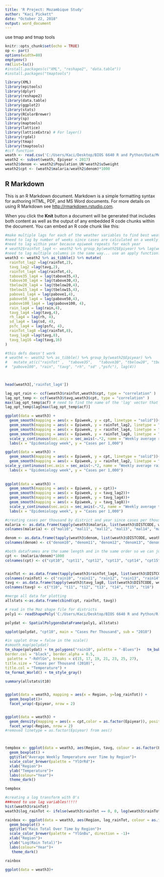 ```yaml
---
title: 'R Project: Mozambique Study'
author: "Kaci Pickett"
date: "October 22, 2018"
output: word_document
---
```


use tmap and tmap tools

```r
knitr::opts_chunk$set(echo = TRUE)
op <- par()
options(width=80)
emptyenv()
rm(list=ls())
#install.packages(c("XML", "reshape2", "data.table"))
#install.packages("tmaptools")

library(XML)
library(epitools)
library(dplyr)
library(reshape2)
library(data.table)
library(ggplot2)
library(stats)
library(RColorBrewer)
library(sp)
library(maptools) 
library(lattice)
library(latticeExtra) # For layer()
library(rgdal)
library(tmap)
library(tmaptools)
#ccf function
weath <- read.csv('C:/Users/Kaci/Desktop/BIOS 6640 R and Python/Data/MozSyntheticMalaria.csv') 
weath2 <- subset(weath, Epiyear < 2017)
weath2$denom <- weath2$Population_UN*weath2$u5weight
weath2$cpt <- (weath2$malaria/weath2$denom)*1000

```

## R Markdown

This is an R Markdown document. Markdown is a simple formatting syntax for authoring HTML, PDF, and MS Word documents. For more details on using R Markdown see <http://rmarkdown.rstudio.com>.

When you click the **Knit** button a document will be generated that includes both content as well as the output of any embedded R code chunks within the document. You can embed an R code chunk like this:

```r
#make multiple lags for each of the weather variables to find best weather -> symptoms incubation time
#need to lag by number of weeks since cases are calculated on a weekly basis
#need to lag within year because epiweek repeats for each year
# weath2$rainTot_lag4 <- weath2 %>% group_by(weath2$Epiyear) %>% lag(weath2$Epiweek,4)
#need to lag multiple columns in the same way... use an apply function?-- need to do this for 2 4 8 week lags for 13 of 26 variables
weath3 <- weath2 %>% as_tibble() %>% mutate(
  rainTot_lag2 =lag(rainTot,2),
  tavg_lag2 =lag(tavg,2),
  rainTot_lag4 =lag(rainTot,4),
  tabove35_lag4 = lag(tabove35,4),
  tabove30_lag4 = lag(tabove30,4),
  tbelow20_lag4 = lag(tbelow20,4),
  tbelow15_lag4 = lag(tbelow15,4),
  pabove1_lag4 = lag(pabove1,4),
  pabove50_lag4 = lag(pabove50,4),
  pabove100_lag4 = lag(pabove100, 4),
  rain_lag4 = lag(rain,4),
  tavg_lag4 =lag(tavg,4),
  rh_lag4 = lag(rh, 4),
  sd_lag4 = lag(sd, 4),
  psfc_lag4 = lag(psfc, 4),
  rainTot_lag8 =lag(rainTot,8),
  tavg_lag8 =lag(tavg,8),
  tavg_lag16 =lag(tavg,16)
)

#this defs doesn't work
# weath4 <- weath2 %>% as_tibble() %>% group_by(weath2$Epiyear) %>% 
#   mutate_at(c("rainTot" ,  "tabove35",   "tabove30", "tbelow20", "tbelow15", "pabove1", "pabove50" ,    
#  "pabove100", "rain", "tavg", "rh", "sd" ,"psfc"), lag(4))
  


head(weath3[,'rainTot_lag4'])
```


```r
lag_opt_rain <- ccf(weath3$rainTot,weath3$cpt, type = "correlation" )
lag_opt_temp <- ccf(weath3$tavg,weath3$cpt, type = "correlation" )
max(lag_opt_temp$acf) # need to find the name of the 'lag' vector that corresponds to the
lag_opt_temp$lag[max(lag_opt_temp$acf)]

ggplot(data = weath3) +
  geom_smooth(mapping = aes(x = Epiweek, y = cpt, linetype = "solid"))+
  geom_smooth(mapping = aes(x = Epiweek, y = rainTot_lag2, linetype = "dotted"), color = "maroon4")+
  geom_smooth(mapping = aes(x = Epiweek, y = rainTot_lag4, linetype = "dashed"))+
  geom_smooth(mapping = aes(x = Epiweek, y = rainTot_lag8, linetype = "longdash"))+
  scale_y_continuous(sec.axis = sec_axis(~.*2, name = "Weekly average rainfall")) +
  labs(x = "Epidemiology week", y = "Cases per 1,000")

ggplot(data = weath3) +
  geom_smooth(mapping = aes(x = Epiweek, y = cpt, linetype = "solid"))+
  geom_smooth(mapping = aes(x = Epiweek, y = rainTot_lag2, linetype = "dotted"), color = "maroon4")+
scale_y_continuous(sec.axis = sec_axis(~.*2, name = "Weekly average rainfall")) +
  labs(x = "Epidemiology week", y = "Cases per 1,000")
              
              
ggplot(data = weath3) +
  geom_smooth(mapping = aes(x = Epiweek, y = cpt))+
  geom_smooth(mapping = aes(x = Epiweek, y = tavg_lag2))+
  geom_smooth(mapping = aes(x = Epiweek, y = tavg_lag4))+
  geom_smooth(mapping = aes(x = Epiweek, y = tavg_lag8))+
  scale_y_continuous(sec.axis = sec_axis(~.*2, name = "Weekly average temp")) +
  labs(x = "Epidemiology week", y = "Cases per 1,000")


```

```r


#creating cases per thousand by district and year since cases per thousand won't be correct when we are summing over the weeks 
malaria <- as.data.frame(tapply(weath3$malaria, list(weath3$DISTCODE, weath3$Epiyear), sum))
colnames(malaria) <- c("mal10", "mal11", "mal12", "mal13", "mal14", "mal15", "mal16")

denom <- as.data.frame(tapply(weath3$denom, list(weath3$DISTCODE, weath3$Epiyear), sum))
colnames(denom) <- c("denom10", "denom11", "denom12", "denom13", "denom14", "denom15", "denom16")

#both dataframes are the same length and in the same order so we can just divide to get cpt
cpt <- (malaria/denom)*1000
colnames(cpt) <- c("cpt10", "cpt11", "cpt12", "cpt13", "cpt14", "cpt15", "cpt16")


rainTot <- as.data.frame(tapply(weath3$rainTot_lag4, list(weath3$DISTCODE, weath3$Epiyear), sum))
colnames(rainTot) <- c("rain10", "rain11", "rain12", "rain13", "rain14", "rain15", "rain16")
tavg <- as.data.frame(tapply(weath3$tavg_lag8, list(weath3$DISTCODE, weath3$Epiyear), mean))
colnames(tavg) <- c("t10", "t11", "t12", "t13", "t14", "t15", "t16")

#merge all data for plotting
allstats <-as.data.frame(cbind(cpt, rainTot, tavg))

# read in the Moz shape file for districts
poly1 <- readShapePoly('C:/Users/Kaci/Desktop/BIOS 6640 R and Python/R Project/data_formats/Moz_admin2.shp', IDvar="DISTCODE")

polydat <- SpatialPolygonsDataFrame(poly1, allstats)

spplot(polydat, "cpt10", main = "Cases Per Thousand", sub = "2010")

#in spplot draw = false in the scale()
#smooth_map(polydat)
tm_shape(polydat) + tm_polygons("rain10", palette = "-Blues")+   tm_bubbles("cpt10", col = "t10",
border.col = "black", border.alpha = 0.5,
 palette = "-RdYlGn", breaks = c(15, 17, 19, 21, 23, 25, 27),
title.size = "Cases per Thousand (2010)", 
title.col = "Temperature") +
tm_format_World() + tm_style_gray()
 
summary(allstats$t10) 



```

```r

ggplot(data = weath3, mapping = aes(x = Region, y=log_rainTot)) + 
  geom_boxplot()+
  facet_wrap(~Epiyear, nrow = 2)


ggplot(data = weath3) + 
  geom_density(mapping = aes(x = cpt,color = as.factor(Epiyear)), position = "identity")+
  facet_wrap(~Region, nrow = 2)
#removed linetype = as.factor(Epiyear) from aes()



tempbox <- ggplot(data = weath3, aes(Region, tavg, colour = as.factor(Epiyear))) +
  geom_boxplot() +
  ggtitle("Average Weekly Temperature over Time by Region")+
  scale_color_brewer(palette = "YlOrRd")+
  xlab("Region")+
  ylab("Temperature")+ 
  labs(colour="Year")+
  theme_dark()

tempbox

#creating a log transform with 0's
###need to use lag variables!!!!!
hist(weath3$rainTot)
weath3$log_rainTot <- ifelse(weath3$rainTot == 0, 0, log(weath3$rainTot))

rainbox <- ggplot(data = weath3, aes(Region, log_rainTot, colour = as.factor(Epiyear))) + 
  geom_boxplot() +
  ggtitle("Rain Total Over Time by Region")+
  scale_color_brewer(palette = "YlGnBu", direction = -1)+
  xlab("Region")+
  ylab("Log(Rain Total)")+ 
  labs(colour="Year")+
   theme_dark()

rainbox

```

```r
ggplot(data = weath3)+
```
